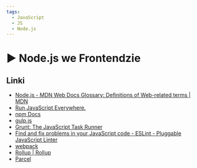 ```yaml
---
tags:
  - JavaScript
  - JS
  - Node.js
---
```



# ▶️ Node.js we Frontendzie

<YouTubePlayer videoId="_Z114HEHRqg" />

## Linki

- [Node.js - MDN Web Docs Glossary: Definitions of Web-related terms | MDN](https://developer.mozilla.org/en-US/docs/Glossary/Node.js)
- [Run JavaScript Everywhere.](https://nodejs.dev/en/)
- [npm Docs](https://docs.npmjs.com/)
- [gulp.js](https://gulpjs.com/)
- [Grunt: The JavaScript Task Runner](https://gruntjs.com/)
- [Find and fix problems in your JavaScript code - ESLint - Pluggable JavaScript Linter](https://eslint.org/)
- [webpack](https://webpack.js.org/)
- [Rollup | Rollup](https://rollupjs.org/)
- [Parcel](https://parceljs.org/)
